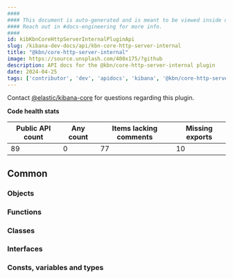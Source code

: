 ```yaml
---
####
#### This document is auto-generated and is meant to be viewed inside our experimental, new docs system.
#### Reach out in #docs-engineering for more info.
####
id: kibKbnCoreHttpServerInternalPluginApi
slug: /kibana-dev-docs/api/kbn-core-http-server-internal
title: "@kbn/core-http-server-internal"
image: https://source.unsplash.com/400x175/?github
description: API docs for the @kbn/core-http-server-internal plugin
date: 2024-04-25
tags: ['contributor', 'dev', 'apidocs', 'kibana', '@kbn/core-http-server-internal']
---
```




Contact [@elastic/kibana-core](https://github.com/orgs/elastic/teams/kibana-core) for questions regarding this plugin.

**Code health stats**

| Public API count  | Any count | Items lacking comments | Missing exports |
|-------------------|-----------|------------------------|-----------------|
| 89 | 0 | 77 | 10 |

## Common

### Objects
<DocDefinitionList data={kbnCoreHttpServerInternalObj.common.objects}/>

### Functions
<DocDefinitionList data={kbnCoreHttpServerInternalObj.common.functions}/>

### Classes
<DocDefinitionList data={kbnCoreHttpServerInternalObj.common.classes}/>

### Interfaces
<DocDefinitionList data={kbnCoreHttpServerInternalObj.common.interfaces}/>

### Consts, variables and types
<DocDefinitionList data={kbnCoreHttpServerInternalObj.common.misc}/>

